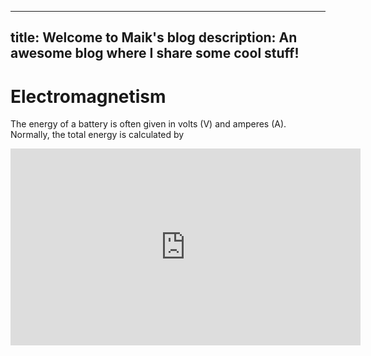 




---
title: Welcome to Maik's blog
description: An awesome blog where I share some cool stuff!
---

# Electromagnetism

The energy of a battery is often given in volts \(V\) and amperes \(A\). 
Normally, the total energy is calculated by


<iframe width="560" height="315" src="https://www.youtube.com/embed/nEWUc89PD2Y" frameborder="0" allowfullscreen></iframe>
